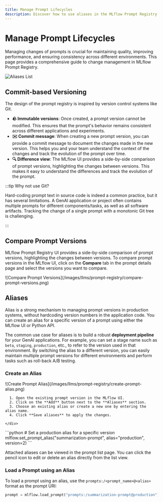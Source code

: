 ```yaml
---
title: Manage Prompt Lifecycles
description: Discover how to use aliases in the MLflow Prompt Registry to manage the lifecycle of your prompts, from development to production, and for implementing governance.
---
```



# Manage Prompt Lifecycles

Managing changes of prompts is crucial for maintaining quality, improving performance, and ensuring consistency across different environments. This page provides a comprehensive guide to change management in MLflow Prompt Registry.

![Aliases List](/images/llms/prompt-registry/prompt-aliases-list.png)

## Commit-based Versioning

The design of the prompt registry is inspired by version control systems like Git.

- **🪨 Immutable versions**: Once created, a prompt version cannot be modified. This ensures that the prompt's behavior remains consistent across different applications and experiments.
- **✉️ Commit message**: When creating a new prompt version, you can provide a commit message to document the changes made in the new version. This helps you and your team understand the context of the changes and track the evolution of the prompt over time.
- **🔍 Difference view**: The MLflow UI provides a side-by-side comparison of prompt versions, highlighting the changes between versions. This makes it easy to understand the differences and track the evolution of the prompt.

:::tip Why not use Git?

Hard-coding prompt text in source code is indeed a common practice, but it has several limitations. A GenAI application or project often contains multiple prompts for different components/tasks, as well as all software artifacts. Tracking the change of a single prompt with a monotonic Git tree is challenging.

:::

## Compare Prompt Versions

MLflow Prompt Registry UI provides a side-by-side comparison of prompt versions, highlighting the changes between versions. To compare prompt versions in the MLflow UI, click on the **Compare** tab in the prompt details page and select the versions you want to compare.

<div style={{ width: "90%", margin: "10px" }}>
  ![Compare Prompt Versions](/images/llms/prompt-registry/compare-prompt-versions.png)
</div>

## Aliases

Alias is a strong mechanism to managing prompt versions in production systems, without hardcoding version numbers in the application code. You can create an alias for a specific version of a prompt using either the MLflow UI or Python API.

The common use case for aliases is to build a robust **deployment pipeline** for your GenAI applications. For example, you can
set a stage name such as `beta`, `staging`, `production`, etc., to refer to the version used in that environment. By switching the alias to a different version, you can easily maintain multiple prompt versions for different environments and perform tasks such as
roll-back A/B testing.

### Create an Alias

<Tabs>
  <TabItem value="ui" label="UI" default>
    <div class="flex-column">
      <div style={{ width: "70%", margin: "20px" }}>
        ![Create Prompt Alias](/images/llms/prompt-registry/create-prompt-alias.png)
      </div>

      1. Open the existing prompt version in the MLflow UI.
      2. Click on the **Add** button next to the **Aliases** section.
      3. Choose an existing alias or create a new one by entering the alias name.
      4. Click **Save aliases** to apply the changes.

    </div>

  </TabItem>
  <TabItem value="python" label="Python" default>
    <div class="flex-column">
      ```python
      # Set a production alias for a specific version
      mlflow.set_prompt_alias("summarization-prompt", alias="production", version=2)
      ```
    </div>
  </TabItem>
</Tabs>

Attached aliases can be viewed in the prompt list page. You can click the pencil icon to edit or delete an alias directly from the list view.

### Load a Prompt using an Alias

To load a prompt using an alias, use the `prompts:/<prompt_name>@<alias>` format as the prompt URI:

```python
prompt = mlflow.load_prompt("prompts:/summarization-prompt@production")
```
